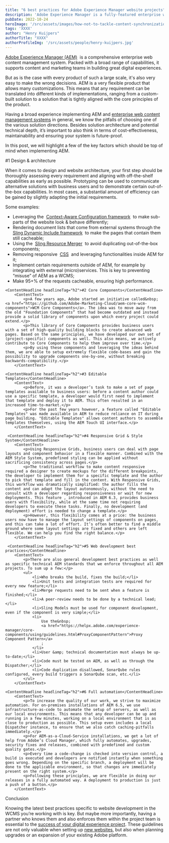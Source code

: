```yaml
---
title: "6 best practices for Adobe Experience Manager website projects"
description: 'Adobe Experience Manager is a fully-featured enterprise web content management system, but its flexibility requires the right expertise to choose between various solution directions. Get your AEM website on the path to success.'
pubDate: 2022-10-24
heroImage: '/src/assets/images/how-not-to-tackle-content-synchronization-and-why-it-matters.jpg'
tags: 'XXXX'
author: "Henry Kuijpers"
authorTitle: "XXXX"
authorProfileImg: '/src/assets/people/henry-kuijpers.jpg'
---
```


<LayoutSection backgroundColor="dark">
    <LayoutSubsection>
        <ContentText>
            <p><a href="https://www.acolad.com/en/digital/adobe.html">Adobe Experience Manager&nbsp;(AEM)</a> &nbsp;is a comprehensive enterprise web content management system. Packed with a broad range of capabilities, it supports content and marketing teams in building great digital experiences.</p>
            <p>But as is the case with every product of such a large scale, it's also very easy to make the wrong decisions. AEM is a very flexible product that allows many customizations. This means that any requirement can be translated into different kinds of implementations, ranging from a custom-built solution to a solution that is tightly aligned with the core principles of the product.</p>
            <p>Having a broad experience implementing AEM and <a href="https://www.acolad.com/en/digital/experience-platforms.html">enterprise web content management systems</a> in general, we know the pitfalls of choosing one of the various solution directions. Besides solution architecture and potential technical depth, it’s important to also think in terms of cost-effectiveness, maintainability and ensuring your system is future-proof.</p>
            <p>In this post, we will highlight a few of the key factors which should be top of mind when implementing AEM.</p>
        </ContentText>
    </LayoutSubsection>
</LayoutSection>

<LayoutSection>
    <ContentHeadline headlineTag="h2">#1 Design & architecture</ContentHeadline>
        <ContentText>
            <p>When it comes to design and website architecture, your first step should be thoroughly assessing every requirement and aligning with&nbsp;off-the-shelf capabilities as early as possible. Prototyping can be used to communicate alternative solutions with business users and to demonstrate certain out-of-the-box capabilities. In most cases, a substantial amount of efficiency can be gained by slightly adapting the initial requirements.</p>
            <p>Some examples:</p>
                <ul>
                    <li>
                        Leveraging the&nbsp;
                        <a href="https://sling.apache.org/documentation/bundles/context-aware-configuration/context-aware-configuration.html">Context-Aware Configuration framework</a>
                        &nbsp;to make sub-parts of the website look &amp; behave differently;
                    </li>
                    <li>
                        Rendering document lists that come from external systems through the&nbsp;
                        <a href="https://github.com/apache/sling-org-apache-sling-dynamic-include">Sling Dynamic Include framework</a>
                        &nbsp;to make the pages that contain them still cacheable;
                    </li>
                    <li>
                        Using the&nbsp;
                        <a href="https://helpx.adobe.com/experience-manager/6-3/sites/developing/using/sling-resource-merger.html">Sling Resource Merger</a>
                        &nbsp;to avoid duplicating out-of-the-box components;
                    </li>
                    <li>
                        Removing responsive&nbsp;
                        <a href="https://blog.amplexor.com/3-steps-for-scalable-css">CSS</a>
                        &nbsp;and leveraging functionalities inside AEM for it;
                    </li>
                    <li>Implement certain requirements outside of AEM, for example by integrating with external (micro)services. This is key to preventing “misuse” of AEM as a WCMS;</li>
                    <li>Make 95+% of the requests cacheable, ensuring high performance.</li>
                </ul>
        </ContentText>

    <ContentHeadline headlineTag="h2">#2 Core Components</ContentHeadline>
        <ContentText>
            <p>A few years ago, Adobe started an initiative called&nbsp; <a href="https://github.com/Adobe-Marketing-Cloud/aem-core-wcm-components">WCM Core Components</a>. The idea was to move away from the old "Foundation Components” that had become outdated and instead provide a solid library of components upon which every project could extend.</p>
            <p>This library of Core Components provides business users with a set of high-quality building blocks to create advanced web pages. Based on the same principles, we have developed our own set of (project-specific) components as well. This also means, we actively contribute to Core Components to help them improve over time.</p>
            <p>By using these components and leveraging the ideas behind them, we are able to setup extremely flexible code-bases and gain the possibility to upgrade components one-by-one, without breaking backwards-compatibility.</p>
        </ContentText>

    <ContentHeadline headlineTag="h2">#3 Editable Templates</ContentHeadline>
        <ContentText>
            <p>Before, it was a developer’s task to make a set of page templates available to business users: before a content author could use a specific template, a developer would first need to implement that template and deploy it to AEM. This often resulted in an increased time-to-market.</p>
            <p>For the past few years however, a feature called "Editable Templates" was made available in AEM to reduce reliance on IT during page building. "Editable Templates" allows content authors to assemble templates themselves, using the AEM Touch UI interface.</p>       
        </ContentText>

     <ContentHeadline headlineTag="h2">#4 Responsive Grid & Style System</ContentHeadline>
        <ContentText>
            <p>Using Responsive Grids, business users can deal with page layouts and component behavior in a flexible manner. Combined with the AEM Style System, predefined styling can be applied without sacrificing consistency across pages.</p>
            <p>The traditional workflow to make content responsive required a designer to create mockups for the different breakpoints, the developer to implement them for a specific template and the author to pick that template and fill in the content. With Responsive Grids, this workflow was dramatically simplified: the author fills the content and can adapt the layout autonomously, without the need to consult with a developer regarding responsiveness or wait for new deployments. This feature , introduced in AEM 6.3, provides business users with flexibility, while at the same time not requiring developers to execute these tasks. Finally, no development (and deployment) effort is needed to change a template.</p>
            <p>However, this flexibility comes at a price: the business users now have to manage the layout settings of components on pages, and this can take a lot of effort. It’s often better to find a middle ground where some layout settings are fixed and others are left flexible. We can help you find the right balance.</p>        
        </ContentText>       

     <ContentHeadline headlineTag="h2">#5 Web development best practices</ContentHeadline>
        <ContentText>
            <p>There are also general development best practices as well as specific technical AEM standards that we enforce throughout all AEM projects. To sum up a few:</p>
            <ul>
                <li>Who breaks the build, fixes the build;</li>
                <li>Unit tests and integration tests are required for every new feature;</li>
                <li>Merge requests need to be sent when a feature is finished;</li>
                <li>A peer-review needs to be done by a technical lead;</li>
                <li>Sling Models must be used for component development, even if the component is very simple;</li>
                <li>
                    Use the&nbsp;
                    <a href="https://helpx.adobe.com/experience-manager/core-components/using/guidelines.html#ProxyComponentPattern">Proxy Component Pattern</a>
                    ;
                </li>
                <li>User &amp; technical documentation must always be up-to-date;</li>
                <li>Code must be tested on AEM, as well as through the Dispatcher;</li>
                <li>Code duplication disallowed, SonarQube rules configured, every build triggers a SonarQube scan, etc.</li>
            </ul>        
        </ContentText>

    <ContentHeadline headlineTag="h2">#6 Full automation</ContentHeadline>
        <ContentText>
            <p>To increase the quality of our work, we strive to maximize automation. For on-premises installations of AEM 6.5, we use infrastructure-as-code to automate the setup of servers, as well as our local environments. This means that any developer can be up and running in a few minutes, working on a local environment that is as close to production as possible. This setup even includes a local Dispatcher instance, to ensure that we also catch caching-pitfalls immediately.</p>
            <p>For AEM-as-a-Cloud-Service installations, we get a lot of help from Adobe’s Cloud Manager, which fully automates, upgrades, security fixes and releases, combined with predefined and custom quality gates.</p>
            <p>Every time a code-change is checked into version control, a build is executed and developers are notified instantly when something goes wrong. Depending on the specific branch, a deployment will be done to the applicable environment, so that changes are immediately present on the right system.</p>
            <p>Following these principles, we are flexible in doing our releases in a fully automated way. A deployment to production is just a push of a button.</p>        
        </ContentText> 
</LayoutSection>

<LayoutSection backgroundColor="dark">
    <LayoutSubsection>
        <ContentHeadline headlineTag="h2">Conclusion</ContentHeadline>
            <ContentText>
                <p>Knowing the latest best practices specific to website development in the WCMS you’re working with is key. But maybe more importantly, having a partner who knows them and also enforces them within the project team is essential to the <a href="https://blog.amplexor.com/10-most-common-issues-in-digital-experience-projects-and-how-to-avoid-them"> success of your digital experience project</a>. These guidelines are not only valuable when setting up <a href="https://blog.amplexor.com/is-it-time-for-a-new-corporate-website">new websites</a>, but also when planning upgrades or an expansion of your existing Adobe platform.</p>        
            </ContentText>
    </LayoutSubsection> 
</LayoutSection>